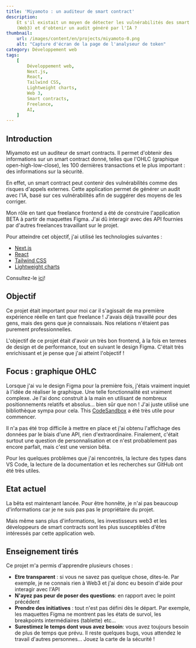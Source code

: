 ```yaml
---
title: 'Miyamoto : un auditeur de smart contract'
description:
    Et s'il existait un moyen de détecter les vulnérabilités des smart contracts
    (Web3) et d'obtenir un audit généré par l'IA ?
thumbnail:
    url: /images/content/en/projects/miyamoto-0.png
    alt: "Capture d'écran de la page de l'analyseur de token"
category: Développement web
tags:
    [
        Développement web,
        Next.js,
        React,
        Tailwind CSS,
        Lightweight charts,
        Web 3,
        Smart contracts,
        Freelance,
        AI,
    ]
---
```


## Introduction

Miyamoto est un auditeur de smart contracts. Il permet d'obtenir des
informations sur un smart contract donné, telles que l'OHLC (graphique
open-high-low-close), les 100 dernières transactions et le plus important : des
informations sur la sécurité.

En effet, un smart contract peut contenir des vulnérabilités comme des risques
d'appels externes. Cette application permet de générer un audit avec l'IA, basé
sur ces vulnérabilités afin de suggérer des moyens de les corriger.

Mon rôle en tant que freelance frontend a été de construire l'application BETA à
partir de maquettes Figma. J'ai dû interagir avec des API fournies par d'autres
freelances travaillant sur le projet.

Pour atteindre cet objectif, j'ai utilisé les technologies suivantes :

-   [Next.js](https://nextjs.org/)
-   [React](https://react.dev/)
-   [Tailwind CSS](https://tailwindcss.com)
-   [Lightweight charts](https://tradingview.github.io/lightweight-charts/)

Consultez-le [ici](https://miyamoto-website.onrender.com/)!

## Objectif

Ce projet était important pour moi car il s'agissait de ma première expérience
réelle en tant que freelance ! J'avais déjà travaillé pour des gens, mais des
gens que je connaissais. Nos relations n'étaient pas purement professionnelles.

L'objectif de ce projet était d'avoir un très bon frontend, à la fois en termes
de design et de performance, tout en suivant le design Figma. C'était très
enrichissant et je pense que j'ai atteint l'objectif !

## Focus : graphique OHLC

Lorsque j'ai vu le design Figma pour la première fois, j'étais vraiment inquiet
à l'idée de réaliser le graphique. Une telle fonctionnalité est vraiment
complexe. Je l'ai donc construit à la main en utilisant de nombreux
positionnements relatifs et absolus... bien sûr que non ! J'ai juste utilisé une
bibliothèque sympa pour cela. This
[CodeSandbox](https://codesandbox.io/s/tradingview-lightweight-candlestick-x7fxrq?file=/src/index.js)
a été très utile pour commencer.

Il n'a pas été trop difficile à mettre en place et j'ai obtenu l'affichage des
données par le biais d'une API, rien d'extraordinaire. Finalement, c'était
surtout une question de personnalisation et ce n'est probablement pas encore
parfait, mais c'est une version bêta.

Pour les quelques problèmes que j'ai rencontrés, la lecture des types dans VS
Code, la lecture de la documentation et les recherches sur GitHub ont été très
utiles.

## Etat actuel

La bêta est maintenant lancée. Pour être honnête, je n'ai pas beaucoup
d'informations car je ne suis pas pas le propriétaire du projet.

Mais même sans plus d'informations, les investisseurs web3 et les développeurs
de smart contracts sont les plus susceptibles d'être intéressés par cette
application web.

## Enseignement tirés

Ce projet m'a permis d'apprendre plusieurs choses :

-   **Etre transparent** : si vous ne savez pas quelque chose, dites-le. Par
    exemple, je ne connais rien à Web3 et j'ai donc eu besoin d'aide pour
    interagir avec l'API
-   **N'ayez pas peur de poser des questions**: en rapport avec le point
    précédent
-   **Prendre des initiatives** : tout n'est pas défini dès le départ. Par
    exemple, les maquettes Figma ne montrent pas les états de survol, les
    breakpoints intermédiaires (tablette) etc...
-   **Surestimez le temps dont vous avez besoin**: vous avez toujours besoin de
    plus de temps que prévu. Il reste quelques bugs, vous attendez le travail
    d'autres personnes... Jouez la carte de la sécurité !
